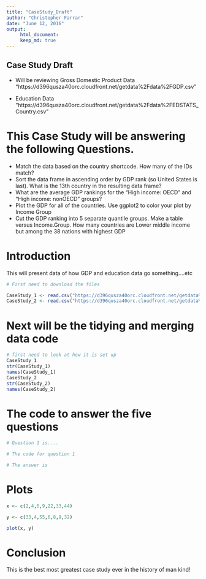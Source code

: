 ```yaml
---
title: "CaseStudy_Draft"
author: "Christopher Farrar"
date: "June 12, 2016"
output: 
     html_document:
     keep_md: true
---
```


## Case Study Draft

  * Will be reviewing Gross Domestic Product Data
    "https://d396qusza40orc.cloudfront.net/getdata%2Fdata%2FGDP.csv" 
  
  * Education Data
     "https://d396qusza40orc.cloudfront.net/getdata%2Fdata%2FEDSTATS_Country.csv"

# This Case Study will be answering the following Questions.

  * Match the data based on the country shortcode. How many of the IDs match?
  * Sort the data frame in ascending order by GDP rank (so United States is last). What is the 13th country in the resulting
    data frame?
  * What are the average GDP rankings for the "High income: OECD" and "High income: nonOECD" groups? 
  * Plot the GDP for all of the countries. Use ggplot2 to color your plot by Income Group
  * Cut the GDP ranking into 5 separate quantile groups. Make a table versus Income.Group. How many countries are Lower middle 
    income but among the 38 nations with highest GDP

# Introduction
 This will present data of how GDP and education data go something....etc
 
```r

# First need to download the files

CaseStudy_1 <- read.csv("https://d396qusza40orc.cloudfront.net/getdata%2Fdata%2FGDP.csv")
CaseStudy_2 <- read.csv("https://d396qusza40orc.cloudfront.net/getdata%2Fdata%2FEDSTATS_Country.csv")

```

# Next will be the tidying and merging data code

```r
# first need to look at how it is set up
CaseStudy_1
str(CaseStudy_1)
names(CaseStudy_1)
CaseStudy_2
str(CaseStudy_2)
names(CaseStudy_2)
```

# The code to answer the five questions

```r

# Question 1 is....

# The code for question 1

# The answer is

```

# Plots

```r

x <- c(2,4,6,9,22,33,44)

y <- c(33,4,55,6,8,9,32)

plot(x, y)


```

# Conclusion
 This is the best most greatest case study ever in the history of man kind!

